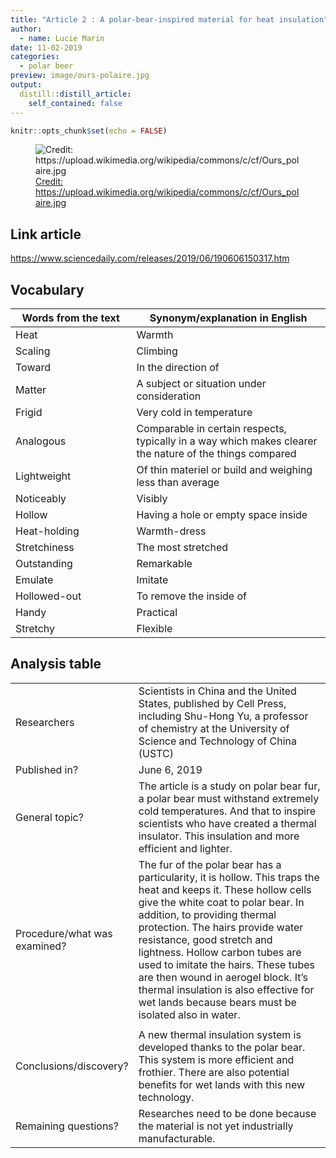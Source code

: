 ```yaml
---
title: "Article 2 : A polar-bear-inspired material for heat insulation"
author:
  - name: Lucie Marin
date: 11-02-2019
categories:
  - polar beer
preview: image/ours-polaire.jpg
output:
  distill::distill_article:
    self_contained: false
---
```


```r
knitr::opts_chunk$set(echo = FALSE)
```

![ [Credit: https://upload.wikimedia.org/wikipedia/commons/c/cf/Ours_polaire.jpg ]() ](image/ours-polaire.jpg)

## Link article

<https://www.sciencedaily.com/releases/2019/06/190606150317.htm>

## Vocabulary 

| Words from the text | Synonym/explanation in English |
| ------------------- | ------------------------------ |
| Heat              | Warmth                |
| Scaling              | Climbing                |
| Toward              | In the direction of                |
| Matter              | A subject or situation under consideration                |
| Frigid              | Very cold in temperature                |
| Analogous              | Comparable in certain respects, typically in a way which makes clearer the nature of the things compared                |
| Lightweight              | Of thin materiel or build and weighing less than average                |
| Noticeably              | Visibly                |
| Hollow              | Having a hole or empty space inside                |
| Heat-holding              | Warmth-dress                |
| Stretchiness              | The most stretched                |
| Outstanding              | Remarkable                |
| Emulate              | Imitate                |
| Hollowed-out              | To remove the inside of                |
| Handy              | Practical                |
| Stretchy              | Flexible                |

## Analysis table 

|                              |                                                                     |
| ---------------------------- | ------------------------------------------------------------------- |
| Researchers                  | Scientists in China and the United States, published by Cell Press, including Shu-Hong Yu, a professor of chemistry at the University of Science and Technology of China (USTC)                   |
| Published in?                | June 6, 2019                                                     |
| General topic?               | The article is a study on polar bear fur, a polar bear must withstand extremely cold temperatures. And that to inspire scientists who have created a thermal insulator. This insulation and more efficient and lighter.                     |
| Procedure/what was examined? | The fur of the polar bear has a particularity, it is hollow. This traps the heat and keeps it. These hollow cells give the white coat to polar bear. In addition, to providing thermal protection. The hairs provide water resistance, good stretch and lightness. Hollow carbon tubes are used to imitate the hairs. These tubes are then wound in aerogel block.    It's thermal insulation is also effective for wet lands because bears must be isolated also in water.
                   |
| Conclusions/discovery?       | A new thermal insulation system is developed thanks to the polar bear. This system is more efficient and frothier. There are also potential benefits for wet lands with this new technology.           |
| Remaining questions?         | Researches need to be done because the material is not yet industrially manufacturable.        |


